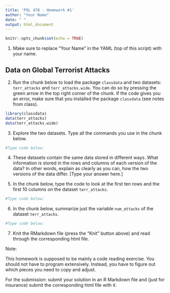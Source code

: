 ```yaml
---
title: 'POL 478 - Homework #1'
author: "Your Name"
date: " "
output: html_document
---
```


```r
knitr::opts_chunk$set(echo = TRUE)
```

1. Make sure to replace "Your Name" in the YAML (top of this script) with your name.

## Data on Global Terrorist Attacks

2. Run the chunk below to load the package `classdata` and two datasets: `terr_attacks` and `terr_attacks.wide`. You can do so by pressing the green arrow in the top right corner of the chunk. If the code gives you an error, make sure that you installed the package `classdata` (see notes from class).

```r
library(classdata)
data(terr_attacks)
data(terr_attacks.wide)
```

3. Explore the two datasets. Type all the commands you use in the chunk below. 

```r
#Type code below:

```

4. These datasets contain the same data stored in different ways.  What information is stored in the rows and columns of each version of the data?  In other words, explain as clearly as you can, how the two versions of the data differ. [Type your answer here.]


5. In the chunk below, type the code to look at the first ten rows and the first 10 columns on the dataset `terr_attacks`. 

```r
#Type code below:


```

6. In the chunk below, summarize just the variable `num_attacks` of the dataset `terr_attacks`.

```r
#Type code below:


```

7. Knit the RMarkdown file (press the “Knit” button above) and read through the corresponding html file.

Note: 

This homework is supposed to be mainly a code reading exercise. You should not have to program extensively. Instead, you have to figure out which pieces you need to copy and adjust. 


For the submission: submit your solution in an R Markdown file and (just for insurance) submit the corresponding html file with it. 
